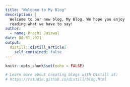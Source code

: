 ```yaml
---
title: "Welcome to My Blog"
description: |
  Welcome to our new blog, My Blog. We hope you enjoy 
  reading what we have to say!
author:
  - name: Prachi Jaiswal
date: 08-31-2021
output:
  distill::distill_article:
    self_contained: false
---
```


```r
knitr::opts_chunk$set(echo = FALSE)

# Learn more about creating blogs with Distill at:
# https://rstudio.github.io/distill/blog.html

```



